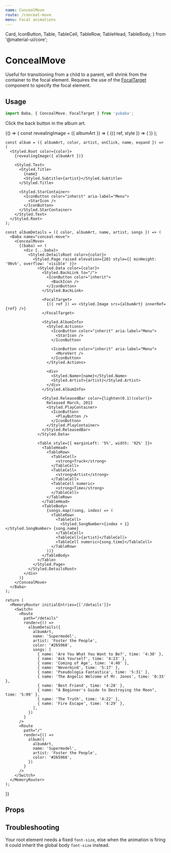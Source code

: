 ```yaml
---
name: ConcealMove
route: /conceal-move
menu: Focal animations
---
```


  Card,
  IconButton,
  Table,
  TableCell,
  TableRow,
  TableHead,
  TableBody,
} from '@material-ui/core';

# ConcealMove

Useful for transitioning from a child to a parent,
will shrink from the container to the focal element.
Requires the use of the [FocalTarget](/focal-target) component to specify the focal element.

## Usage

```js
import Baba, { ConcealMove, FocalTarget } from 'yubaba';
```

Click the back button in the album art.

<Playground>
  {() => {
    const revealingImage = ({ albumArt }) => (
      <Baba name="conceal-move">
        {({ ref, style }) => (
          <Link to="/details">
            <Styled.BackgroundImage src={albumArt} style={style} innerRef={ref} />
          </Link>
        )}
      </Baba>
    );

    const album = ({ albumArt, color, artist, onClick, name, expand }) => (
      <Styled.Root color={color}>
        {revealingImage({ albumArt })}

        <Styled.Text>
          <Styled.Title>
            {name}
            <Styled.Subtitle>{artist}</Styled.Subtitle>
          </Styled.Title>

          <Styled.StarContainer>
            <IconButton color="inherit" aria-label="Menu">
              <StarIcon />
            </IconButton>
          </Styled.StarContainer>
        </Styled.Text>
      </Styled.Root>
    );

    const albumDetails = ({ color, albumArt, name, artist, songs }) => (
      <Baba name="conceal-move">
        <ConcealMove>
          {(baba) => (
            <div {...baba}>
              <Styled.DetailsRoot color={color}>
                <Styled.Page raised elevation={20} style={{ minHeight: '90vh', overflow: 'visible' }}>
                  <Styled.Data color={color}>
                    <Styled.BackLink to="/">
                      <IconButton color="inherit">
                        <BackIcon />
                      </IconButton>
                    </Styled.BackLink>

                    <FocalTarget>
                      {({ ref }) => <Styled.Image src={albumArt} innerRef={ref} />}
                    </FocalTarget>

                    <Styled.AlbumInfo>
                      <Styled.Actions>
                        <IconButton color="inherit" aria-label="Menu">
                          <StarIcon />
                        </IconButton>

                        <IconButton color="inherit" aria-label="Menu">
                          <MoreVert />
                        </IconButton>
                      </Styled.Actions>

                      <div>
                        <Styled.Name>{name}</Styled.Name>
                        <Styled.Artist>{artist}</Styled.Artist>
                      </div>
                    </Styled.AlbumInfo>

                    <Styled.ReleasedBar color={lighten(0.1)(color)}>
                      Released March, 2013
                      <Styled.PlayContainer>
                        <IconButton>
                          <PlayButton />
                        </IconButton>
                      </Styled.PlayContainer>
                    </Styled.ReleasedBar>
                  </Styled.Data>

                  <Table style={{ marginLeft: '5%', width: '92%' }}>
                    <TableHead>
                      <TableRow>
                        <TableCell>
                          <strong>Track</strong>
                        </TableCell>
                        <TableCell>
                          <strong>Artist</strong>
                        </TableCell>
                        <TableCell numeric>
                          <strong>Time</strong>
                        </TableCell>
                      </TableRow>
                    </TableHead>
                    <TableBody>
                      {songs.map((song, index) => (
                        <TableRow>
                          <TableCell>
                            <Styled.SongNumber>{index + 1}</Styled.SongNumber> {song.name}
                          </TableCell>
                          <TableCell>{artist}</TableCell>
                          <TableCell numeric>{song.time}</TableCell>
                        </TableRow>
                      ))}
                    </TableBody>
                  </Table>
                </Styled.Page>
              </Styled.DetailsRoot>
            </div>
          )}
        </ConcealMove>
      </Baba>
    );

    return (
      <MemoryRouter initialEntries={['/details']}>
        <Switch>
          <Route
            path="/details"
            render={() =>
              albumDetails({
                albumArt,
                name: 'Supermodel',
                artist: 'Foster the People',
                color: '#265968',
                songs: [
                  { name: 'Are You What You Want to Be?', time: '4:30' },
                  { name: 'Ask Yourself', time: '4:23' },
                  { name: 'Coming of Age', time: '4:40' },
                  { name: 'Nevermind', time: '5:17' },
                  { name: 'Pseudologia Fantastica', time: '5:31' },
                  { name: 'The Angelic Welcome of Mr. Jones', time: '0:33' },
                  { name: 'Best Friend', time: '4:28' },
                  { name: "A Beginner's Guide to Destroying the Moon", time: '5:09' },
                  { name: 'The Truth', time: '4:22' },
                  { name: 'Fire Escape', time: '4:29' },
                ],
              })
            }
          />
          <Route
            path="/"
            render={() =>
              album({
                albumArt,
                name: 'Supermodel',
                artist: 'Foster the People',
                color: '#265968',
              })
            }
          />
        </Switch>
      </MemoryRouter>
    );

}}

</Playground>

## Props

<PropsTable of={ConcealMove} />

## Troubleshooting

Your root element needs a fixed `font-size`, else when the animation is firing it could inherit the global body `font-size` instead.
